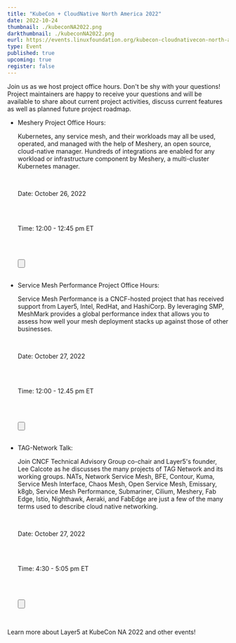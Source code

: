 ```yaml
---
title: "KubeCon + CloudNative North America 2022"
date: 2022-10-24
thumbnail: ./kubeconNA2022.png
darkthumbnail: ./kubeconNA2022.png
eurl: https://events.linuxfoundation.org/kubecon-cloudnativecon-north-america/
type: Event
published: true
upcoming: true
register: false
---
```

Join us as we host project office hours. Don't be shy with your questions! Project maintainers are happy to receive your questions and will be available to share about current project activities, discuss current features as well as planned future project roadmap.
<ul>
<li>
Meshery Project Office Hours: 

<br/>
  
<p> Kubernetes, any service mesh, and their workloads may all be used, operated, and managed with the help of Meshery, an open source, cloud-native manager. Hundreds of integrations are enabled for any workload or infrastructure component by Meshery, a multi-cluster Kubernetes manager. </p>

<br/>
  
  Date: October 26, 2022
  
<br/>
<br/>
  
  Time: 12:00 - 12:45 pm ET
  
<br/>
<br/>
  <p class="text-centre">
  <Button secondary title="RSVP for Meshery project office hours" url="https://community.cncf.io/events/details/cncf-cncf-project-office-hours-presents-meshery-project-office-hour-1200-1245-pm-et/" external="true" />
</p>
</li>  

<br/>

<li>
Service Mesh Performance Project Office Hours: 
  
<br/>
  
<p> Service Mesh Performance is a CNCF-hosted project that has received support from Layer5, Intel, RedHat, and HashiCorp. By leveraging SMP, MeshMark provides a global performance index that allows you to assess how well your mesh deployment stacks up against those of other businesses. </p>

<br/>
  
  Date: October 27, 2022
  
<br/>
<br/>
  
  Time: 12:00 - 12.45 pm ET
  
<br/>
<br/>
  <p class="text-centre">
  <Button secondary title="RSVP for Service Mesh Performance project office hours" url="https://community.cncf.io/events/details/cncf-cncf-project-office-hours-presents-service-mesh-performance-project-office-hour-1200-1245-pm-et/" external="true" />
  </p>
</li>
<br/>
<li>
TAG-Network Talk: 

<br/>
  
<p>  Join CNCF Technical Advisory Group co-chair and Layer5's founder, Lee Calcote as he discusses the many projects of TAG Network and its working groups. NATs, Network Service Mesh, BFE, Contour, Kuma, Service Mesh Interface, Chaos Mesh, Open Service Mesh, Emissary, k8gb, Service Mesh Performance, Submariner, Cilium, Meshery, Fab Edge, Istio, Nighthawk, Aeraki, and FabEdge are just a few of the many terms used to describe cloud native networking. </p>
  
<br/>
  
  Date: October 27, 2022

<br/>
<br/>
  
  Time: 4:30 - 5:05 pm ET
  
<br/>
<br/>  
  <p class="text-centre">
  <Button secondary title="RSVP for the talk" url="https://sched.co/1BZJl" external="true" />
  </p>
</li>

<br/>

</ul>

<p> Learn more about <Link to="/blog/events/layer5-at-kubecon-cloudnativecon-north-america">Layer5 at KubeCon NA 2022</Link> and other <Link to="/community/events">events</Link>!</p>
